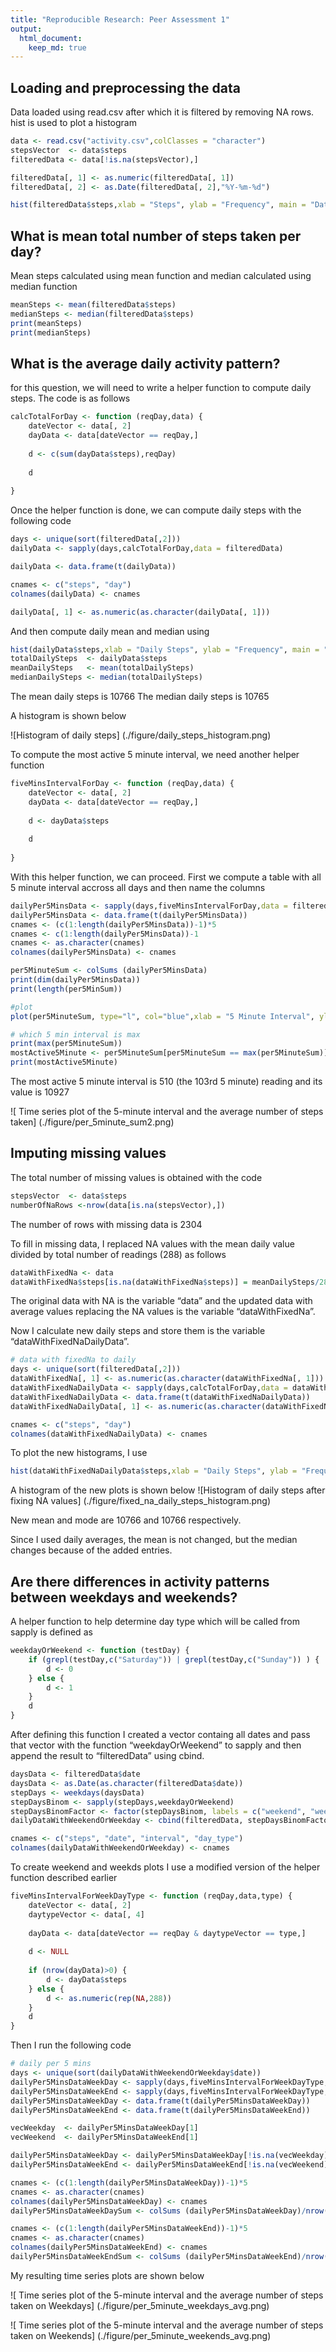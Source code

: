 ```yaml
---
title: "Reproducible Research: Peer Assessment 1"
output: 
  html_document:
    keep_md: true
---
```



## Loading and preprocessing the data

Data loaded using read.csv after which it is filtered by removing NA rows. hist is used to plot a histogram
```r
data <- read.csv("activity.csv",colClasses = "character")
stepsVector  <- data$steps
filteredData <- data[!is.na(stepsVector),]

filteredData[, 1] <- as.numeric(filteredData[, 1])
filteredData[, 2] <- as.Date(filteredData[, 2],"%Y-%m-%d")

hist(filteredData$steps,xlab = "Steps", ylab = "Frequency", main = "Data Histogram")
```



## What is mean total number of steps taken per day?
Mean steps calculated using mean function and median calculated using median function
```r
meanSteps <- mean(filteredData$steps)
medianSteps <- median(filteredData$steps)
print(meanSteps)
print(medianSteps)
```



## What is the average daily activity pattern?
for this question, we will need to write a helper function to compute daily steps. The code is as follows
```r
calcTotalForDay <- function (reqDay,data) {
    dateVector <- data[, 2]
    dayData <- data[dateVector == reqDay,]
    
    d <- c(sum(dayData$steps),reqDay)
    
    d
    
}
```

Once the helper function is done, we can compute daily steps with the following code
```r
days <- unique(sort(filteredData[,2]))
dailyData <- sapply(days,calcTotalForDay,data = filteredData)

dailyData <- data.frame(t(dailyData))

cnames <- c("steps", "day")
colnames(dailyData) <- cnames

dailyData[, 1] <- as.numeric(as.character(dailyData[, 1]))
```

And then compute daily mean and median using
```r
hist(dailyData$steps,xlab = "Daily Steps", ylab = "Frequency", main = "Daily Histogram")
totalDailySteps  <- dailyData$steps
meanDailySteps   <- mean(totalDailySteps)
medianDailySteps <- median(totalDailySteps)
```

The mean daily steps is 10766
The median daily steps is 10765

A histogram is shown below

![Histogram of daily steps] (./figure/daily_steps_histogram.png)


To compute the most active 5 minute interval, we need another helper function

```r


fiveMinsIntervalForDay <- function (reqDay,data) {
    dateVector <- data[, 2]
    dayData <- data[dateVector == reqDay,]
    
    d <- dayData$steps
    
    d
    
}
```


With this helper function, we can proceed. First we compute a table with all 5 minute interval accross all days and then name the columns

```r
dailyPer5MinsData <- sapply(days,fiveMinsIntervalForDay,data = filteredData)
dailyPer5MinsData <- data.frame(t(dailyPer5MinsData))
cnames <- (c(1:length(dailyPer5MinsData))-1)*5
cnames <- c(1:length(dailyPer5MinsData))-1
cnames <- as.character(cnames)
colnames(dailyPer5MinsData) <- cnames

per5MinuteSum <- colSums (dailyPer5MinsData)
print(dim(dailyPer5MinsData))
print(length(per5MinSum))

#plot
plot(per5MinuteSum, type="l", col="blue",xlab = "5 Minute Interval", ylab = "Frequency", main = "Daily Steps per 5 Minute")

# which 5 min interval is max
print(max(per5MinuteSum))
mostActive5Minute <- per5MinuteSum[per5MinuteSum == max(per5MinuteSum)]
print(mostActive5Minute)
```
The most active 5 minute interval is  510 (the 103rd 5 minute) reading and its value is 10927


![ Time series plot of the 5-minute interval and the average number of steps taken] (./figure/per_5minute_sum2.png)

## Imputing missing values
The total number of missing values is obtained with the code
```r
stepsVector  <- data$steps
numberOfNaRows <-nrow(data[is.na(stepsVector),])
```
The number of rows with missing data is 2304

To fill in missing data, I replaced NA values with the mean daily value divided by total number of readings (288) as follows

```r
dataWithFixedNa <- data
dataWithFixedNa$steps[is.na(dataWithFixedNa$steps)] = meanDailySteps/288
```
The original data with NA is the variable "data" and the updated data with average values replacing the NA values is the variable "dataWithFixedNa".

Now I calculate new daily steps and store them is the variable "dataWithFixedNaDailyData".
```r
# data with fixedNa to daily
days <- unique(sort(filteredData[,2]))
dataWithFixedNa[, 1] <- as.numeric(as.character(dataWithFixedNa[, 1]))
dataWithFixedNaDailyData <- sapply(days,calcTotalForDay,data = dataWithFixedNa)
dataWithFixedNaDailyData <- data.frame(t(dataWithFixedNaDailyData))
dataWithFixedNaDailyData[, 1] <- as.numeric(as.character(dataWithFixedNaDailyData[, 1]))

cnames <- c("steps", "day")
colnames(dataWithFixedNaDailyData) <- cnames
```

To plot the new histograms, I use

```r
hist(dataWithFixedNaDailyData$steps,xlab = "Daily Steps", ylab = "Frequency", main = "Daily Histogram")
```

A histogram of the new plots is shown below
![Histogram of daily steps after fixing NA values] (./figure/fixed_na_daily_steps_histogram.png)

New mean and mode are 10766 and 10766 respectively.

Since I used daily averages, the mean is not changed, but the median changes because of the added entries.

## Are there differences in activity patterns between weekdays and weekends?
A helper function to help determine day type which will be called from sapply is defined as

```r
weekdayOrWeekend <- function (testDay) {
    if (grepl(testDay,c("Saturday")) | grepl(testDay,c("Sunday")) ) {
        d <- 0
    } else {
        d <- 1
    }    
    d
}
```

After defining this function I created a vector containg all dates and pass that vector with the function "weekdayOrWeekend" to sapply and then append the result to "filteredData" using cbind.

```r
daysData <- filteredData$date
daysData <- as.Date(as.character(filteredData$date))
stepDays <- weekdays(daysData)
stepDaysBinom <- sapply(stepDays,weekdayOrWeekend)
stepDaysBinomFactor <- factor(stepDaysBinom, labels = c("weekend", "weekday"))
dailyDataWithWeekendOrWeekday <- cbind(filteredData, stepDaysBinomFactor)

cnames <- c("steps", "date", "interval", "day_type")
colnames(dailyDataWithWeekendOrWeekday) <- cnames
```

To create weekend and weekds plots I use a modified version of the helper function described earlier

```r
fiveMinsIntervalForWeekDayType <- function (reqDay,data,type) {
    dateVector <- data[, 2]
    daytypeVector <- data[, 4]
    
    dayData <- data[dateVector == reqDay & daytypeVector == type,]
    
    d <- NULL
    
    if (nrow(dayData)>0) {
        d <- dayData$steps
    } else {
        d <- as.numeric(rep(NA,288))
    }
    d
}
```


Then I run the following code
```r
# daily per 5 mins
days <- unique(sort(dailyDataWithWeekendOrWeekday$date))
dailyPer5MinsDataWeekDay <- sapply(days,fiveMinsIntervalForWeekDayType,data = dailyDataWithWeekendOrWeekday, type="weekday")
dailyPer5MinsDataWeekEnd <- sapply(days,fiveMinsIntervalForWeekDayType,data = dailyDataWithWeekendOrWeekday, type="weekend")
dailyPer5MinsDataWeekDay <- data.frame(t(dailyPer5MinsDataWeekDay))
dailyPer5MinsDataWeekEnd <- data.frame(t(dailyPer5MinsDataWeekEnd))

vecWeekday  <- dailyPer5MinsDataWeekDay[1]
vecWeekend  <- dailyPer5MinsDataWeekEnd[1]

dailyPer5MinsDataWeekDay <- dailyPer5MinsDataWeekDay[!is.na(vecWeekday),]
dailyPer5MinsDataWeekEnd <- dailyPer5MinsDataWeekEnd[!is.na(vecWeekend),]

cnames <- (c(1:length(dailyPer5MinsDataWeekDay))-1)*5
cnames <- as.character(cnames)
colnames(dailyPer5MinsDataWeekDay) <- cnames
dailyPer5MinsDataWeekDaySum <- colSums (dailyPer5MinsDataWeekDay)/nrow(dailyPer5MinsDataWeekDay)

cnames <- (c(1:length(dailyPer5MinsDataWeekEnd))-1)*5
cnames <- as.character(cnames)
colnames(dailyPer5MinsDataWeekEnd) <- cnames
dailyPer5MinsDataWeekEndSum <- colSums (dailyPer5MinsDataWeekEnd)/nrow(dailyPer5MinsDataWeekEnd)
```

My resulting time series plots are shown below

![ Time series plot of the 5-minute interval and the average number of steps taken on Weekdays] (./figure/per_5minute_weekdays_avg.png)



![ Time series plot of the 5-minute interval and the average number of steps taken on Weekends] (./figure/per_5minute_weekends_avg.png)
